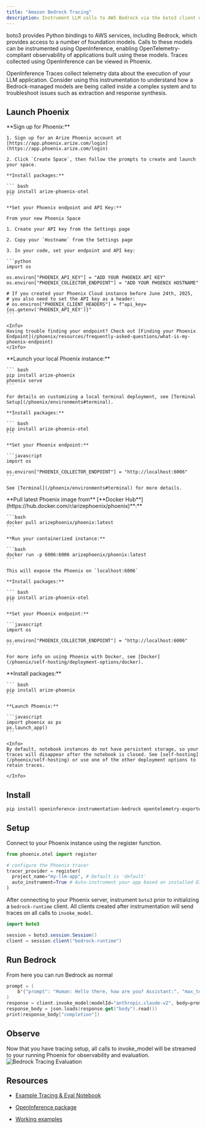 ```yaml
---
title: "Amazon Bedrock Tracing"
description: Instrument LLM calls to AWS Bedrock via the boto3 client using the BedrockInstrumentor
---
```


boto3 provides Python bindings to AWS services, including Bedrock, which provides access to a number of foundation models. Calls to these models can be instrumented using OpenInference, enabling OpenTelemetry-compliant observability of applications built using these models. Traces collected using OpenInference can be viewed in Phoenix.

OpenInference Traces collect telemetry data about the execution of your LLM application. Consider using this instrumentation to understand how a Bedrock-managed models are being called inside a complex system and to troubleshoot issues such as extraction and response synthesis.

## Launch Phoenix
<Tabs>
  <Tab title="Phoenix Cloud">
    **Sign up for Phoenix:**

    1. Sign up for an Arize Phoenix account at [https://app.phoenix.arize.com/login](https://app.phoenix.arize.com/login)

    2. Click `Create Space`, then follow the prompts to create and launch your space.

    **Install packages:**

    ``` bash
    pip install arize-phoenix-otel
    ```

    **Set your Phoenix endpoint and API Key:**

    From your new Phoenix Space

    1. Create your API key from the Settings page

    2. Copy your `Hostname` from the Settings page

    3. In your code, set your endpoint and API key:

    ```python
    import os

    os.environ["PHOENIX_API_KEY"] = "ADD YOUR PHOENIX API KEY"
    os.environ["PHOENIX_COLLECTOR_ENDPOINT"] = "ADD YOUR PHOENIX HOSTNAME"

    # If you created your Phoenix Cloud instance before June 24th, 2025,
    # you also need to set the API key as a header:
    # os.environ["PHOENIX_CLIENT_HEADERS"] = f"api_key={os.getenv('PHOENIX_API_KEY')}"
    ```

    <Info>
    Having trouble finding your endpoint? Check out [Finding your Phoenix Endpoint](/phoenix/resources/frequently-asked-questions/what-is-my-phoenix-endpoint)
    </Info>
  </Tab>
  <Tab title="Command Line">
    **Launch your local Phoenix instance:**

    ``` bash
    pip install arize-phoenix
    phoenix serve
    ```

    For details on customizing a local terminal deployment, see [Terminal Setup](/phoenix/environments#terminal).

    **Install packages:**

    ``` bash
    pip install arize-phoenix-otel
    ```

    **Set your Phoenix endpoint:**

    ```javascript
    import os

    os.environ["PHOENIX_COLLECTOR_ENDPOINT"] = "http://localhost:6006"
    ```

    See [Terminal](/phoenix/environments#terminal) for more details.
  </Tab>
  <Tab title="Docker">
    **Pull latest Phoenix image from** [**Docker Hub**](https://hub.docker.com/r/arizephoenix/phoenix)**:**

    ```bash
    docker pull arizephoenix/phoenix:latest
    ```

    **Run your containerized instance:**

    ```bash
    docker run -p 6006:6006 arizephoenix/phoenix:latest
    ```

    This will expose the Phoenix on `localhost:6006`

    **Install packages:**

    ``` bash
    pip install arize-phoenix-otel
    ```

    **Set your Phoenix endpoint:**

    ```javascript
    import os

    os.environ["PHOENIX_COLLECTOR_ENDPOINT"] = "http://localhost:6006"
    ```

    For more info on using Phoenix with Docker, see [Docker](/phoenix/self-hosting/deployment-options/docker).
  </Tab>
    <Tab title="Notebook">
    **Install packages:**

    ``` bash
    pip install arize-phoenix
    ```

    **Launch Phoenix:**

    ```javascript
    import phoenix as px
    px.launch_app()
    ```

    <Info>
    By default, notebook instances do not have persistent storage, so your traces will disappear after the notebook is closed. See [self-hosting](/phoenix/self-hosting) or use one of the other deployment options to retain traces.

    </Info>
  </Tab>
</Tabs>



## Install

```bash
pip install openinference-instrumentation-bedrock opentelemetry-exporter-otlp
```

## Setup

Connect to your Phoenix instance using the register function.

```python
from phoenix.otel import register

# configure the Phoenix tracer
tracer_provider = register(
  project_name="my-llm-app", # Default is 'default'
  auto_instrument=True # Auto-instrument your app based on installed OI dependencies
)
```

After connecting to your Phoenix server, instrument `boto3` prior to initializing a `bedrock-runtime` client. All clients created after instrumentation will send traces on all calls to `invoke_model`.

```java
import boto3

session = boto3.session.Session()
client = session.client("bedrock-runtime")
```

## Run Bedrock

From here you can run Bedrock as normal

```swift
prompt = (
    b'{"prompt": "Human: Hello there, how are you? Assistant:", "max_tokens_to_sample": 1024}'
)
response = client.invoke_model(modelId="anthropic.claude-v2", body=prompt)
response_body = json.loads(response.get("body").read())
print(response_body["completion"])
```

## Observe

Now that you have tracing setup, all calls to invoke\_model will be streamed to your running Phoenix for observability and evaluation.
![Bedrock Tracing Evaluation](https://storage.googleapis.com/arize-phoenix-assets/assets/gifs/bedrock_tracing_eval_medium.gif)

## Resources

* [Example Tracing & Eval Notebook](https://colab.research.google.com/github/Arize-ai/phoenix/blob/c02f0e7d807129952afa5da430299aec32fafcc9/tutorials/evals/bedrock_tracing_and_evals_tutorial.ipynb#L24)

* [OpenInference package](https://github.com/Arize-ai/openinference/blob/main/python/instrumentation/openinference-instrumentation-bedrock)

* [Working examples](https://github.com/Arize-ai/openinference/blob/main/python/instrumentation/openinference-instrumentation-bedrock/examples)


